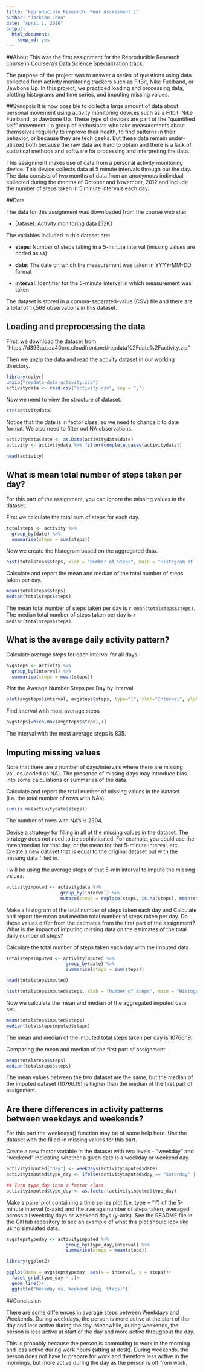 ---
title: "Reproducible Research: Peer Assessment 1"
author: "Jackson Chou"
date: "April 1, 2016"
output: 
  html_document: 
    keep_md: yes
---

##About
This was the first assignment for the Reproducible Research course in Coursera's Data Science Specialization track.

The purpose of the project was to answer a series of questions using data collected from activity monitoring trackers such as FitBit, Nike Fuelband, or Jawbone Up.  In this project, we practiced loading and processing data, plotting histograms and time series, and imputing missing values.

##Synopsis
It is now possible to collect a large amount of data about personal movement using activity monitoring devices such as a Fitbit, Nike Fuelband, or Jawbone Up. These type of devices are part of the "quantified self" movement - a group of enthusiasts who take measurements about themselves regularly to improve their health, to find patterns in their behavior, or because they are tech geeks. But these data remain under-utilized both because the raw data are hard to obtain and there is a lack of statistical methods and software for processing and interpreting the data.

This assignment makes use of data from a personal activity monitoring device. This device collects data at 5 minute intervals through out the day. The data consists of two months of data from an anonymous individual collected during the months of October and November, 2012 and include the number of steps taken in 5 minute intervals each day.

##Data

The data for this assignment was downloaded from the course web
site:

* Dataset: [Activity monitoring data](https://d396qusza40orc.cloudfront.net/repdata%2Fdata%2Factivity.zip) [52K]

The variables included in this dataset are:

* **steps**: Number of steps taking in a 5-minute interval (missing
    values are coded as `NA`)

* **date**: The date on which the measurement was taken in YYYY-MM-DD
    format

* **interval**: Identifier for the 5-minute interval in which
    measurement was taken

The dataset is stored in a comma-separated-value (CSV) file and there are a total of 17,568 observations in this dataset.


## Loading and preprocessing the data
  
First, we download the dataset from "https://d396qusza40orc.cloudfront.net/repdata%2Fdata%2Factivity.zip"

Then we unzip the data and read the activity dataset in our working directory.

```{r, message = FALSE}

library(dplyr)
unzip("repdata-data-activity.zip")
activitydata <- read.csv("activity.csv", sep = ",")
```

Now we need to view the structure of dataset.
```{r}
str(activitydata)
```

Notice that the date is in factor class, so we need to change it to date format.
We also need to filter out NA observations.
```{r}
activitydata$date <- as.Date(activitydata$date)
activity <- activitydata %>% filter(complete.cases(activitydata))

head(activity)
```

## What is mean total number of steps taken per day?
For this part of the assignment, you can ignore the missing values in the dataset.

First we calculate the total sum of steps for each day.

```{r}
totalsteps <- activity %>%
  group_by(date) %>%
  summarise(steps = sum(steps))
```
Now we create the histogram based on the aggregated data.
```{r}
hist(totalsteps$steps, xlab = "Number of Steps", main = "Histogram of Total Number of Steps Each Day", col = 'light blue')
```

Calculate and report the mean and median of the total number of steps taken per day.

```{r}
mean(totalsteps$steps)
median(totalsteps$steps)
```

The mean total number of steps taken per day is `r mean(totalsteps$steps)`.
The median total number of steps taken per day is `r median(totalsteps$steps)`.



## What is the average daily activity pattern?

Calculate average steps for each interval for all days. 

```{r}
avgsteps <- activity %>%
  group_by(interval) %>%
  summarise(steps = mean(steps))
```

Plot the Average Number Steps per Day by Interval. 

```{r}
plot(avgsteps$interval, avgsteps$steps, type="l", xlab="Interval", ylab="Steps",main="Average Daily Number of Steps by Interval")

```

Find interval with most average steps. 

```{r}
avgsteps[which.max(avgsteps$steps),1]
```

The interval with the most average steps is 835.

## Imputing missing values
Note that there are a number of days/intervals where there are missing values (coded as NA). The presence of missing days may introduce bias into some calculations or summaries of the data.

Calculate and report the total number of missing values in the dataset (i.e. the total number of rows with NAs).

```{r}
sum(is.na(activitydata$steps))
```

The number of rows with NA's is 2304.

Devise a strategy for filling in all of the missing values in the dataset. The strategy does not need to be sophisticated.  For example, you could use the mean/median for that day, or the mean for that 5-minute interval, etc.
Create a new dataset that is equal to the original dataset but with the missing data filled in.

I will be using the average steps of that 5-min interval to impute the missing values.

```{r}
activityimputed <- activitydata %>%
                    group_by(interval) %>%
                    mutate(steps = replace(steps, is.na(steps), mean(steps, na.rm = TRUE)))
```


Make a histogram of the total number of steps taken each day and Calculate and report the mean and median total number of steps taken per day.
Do these values differ from the estimates from the first part of the assignment? What is the impact of imputing missing data on the estimates of the total daily number of steps?

Calculate the total number of steps taken each day with the imputed data.

```{r}

totalstepsimputed <- activityimputed %>%
                      group_by(date) %>%
                      summarise(steps = sum(steps))

head(totalstepsimputed)
```

```{r}
hist(totalstepsimputed$steps, xlab = "Number of Steps", main = "Histogram of Total Number of Steps Each Day", col = 'light blue')
```

Now we calculate the mean and median of the aggregated imputed data set.

```{r}
mean(totalstepsimputed$steps)
median(totalstepsimputed$steps)
```

The mean and median of the imputed total steps taken per day is 10766.19.

Comparing the mean and median of the first part of assignment.

```{r}
mean(totalsteps$steps)
median(totalsteps$steps)
```

The mean values between the two dataset are the same, but the median of the imputed dataset (10766.19) is higher than the median of the first part of assignment.

## Are there differences in activity patterns between weekdays and weekends?

For this part the weekdays() function may be of some help here. Use the dataset with the filled-in missing values for this part.

Create a new factor variable in the dataset with two levels - "weekday" and "weekend" indicating whether a given date is a weekday or weekend day.


```{r}
activityimputed["day"] <- weekdays(activityimputed$date)
activityimputed$type_day <- ifelse(activityimputed$day == "Saturday" | activityimputed$day == "Sunday", "Weekend", "Weekday")

## Turn type_day into a factor class
activityimputed$type_day <- as.factor(activityimputed$type_day)
```

Make a panel plot containing a time series plot (i.e. type = "l") of the 5-minute interval (x-axis) and the average number of steps taken, averaged across all weekday days or weekend days (y-axis). See the README file in the GitHub repository to see an example of what this plot should look like using simulated data.

```{r message = FALSE}
avgstepstypeday <- activityimputed %>%
                      group_by(type_day,interval) %>%
                      summarise(steps = mean(steps))

library(ggplot2)

ggplot(data = avgstepstypeday, aes(x = interval, y = steps))+
  facet_grid(type_day ~ .)+
  geom_line()+
  ggtitle("Weekday vs. Weekend (Avg. Steps)")

```

##Conclusion

There are some differences in average steps between Weekdays and Weekends.  During weekdays, the person is more active at the start of the day and less active during the day.  Meanwhile, during weekends, the person is less active at start of the day and more active throughout the day.  

This is probably because the person is commuting to work in the morning and less active during work hours (sitting at desk).  During weekends, the person does not have to prepare for work and therefore less active in the mornings, but more active during the day as the person is off from work.


